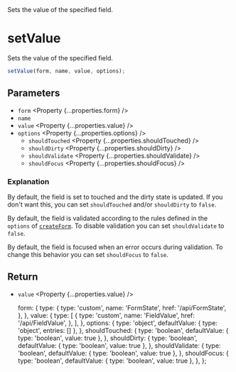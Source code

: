 
<Title>setValue</Title>
<Description>Sets the value of the specified field.</Description>

# setValue

Sets the value of the specified field.

```ts
setValue(form, name, value, options);
```

## Parameters

- `form` <Property {...properties.form} />
- `name` <Property type="string" />
- `value` <Property {...properties.value} />
- `options` <Property {...properties.options} />
  - `shouldTouched` <Property {...properties.shouldTouched} />
  - `shouldDirty` <Property {...properties.shouldDirty} />
  - `shouldValidate` <Property {...properties.shouldValidate} />
  - `shouldFocus` <Property {...properties.shouldFocus} />

### Explanation

By default, the field is set to touched and the dirty state is updated. If you don't want this, you can set `shouldTouched` and/or `shouldDirty` to `false`.

By default, the field is validated according to the rules defined in the `options` of <A href="/api/createForm">`createForm`</A>. To disable validation you can set `shouldValidate` to `false`.

By default, the field is focused when an error occurs during validation. To change this behavior you can set `shouldFocus` to `false`.

## Return

- `value` <Property {...properties.value} />

  form: {
    type: {
      type: 'custom',
      name: 'FormState',
      href: '/api/FormState',
    },
  },
  value: {
    type: [
      {
        type: 'custom',
        name: 'FieldValue',
        href: '/api/FieldValue',
      },
    ],
  },
  options: {
    type: 'object',
    defaultValue: { type: 'object', entries: [] },
  },
  shouldTouched: {
    type: 'boolean',
    defaultValue: { type: 'boolean', value: true },
  },
  shouldDirty: {
    type: 'boolean',
    defaultValue: { type: 'boolean', value: true },
  },
  shouldValidate: {
    type: 'boolean',
    defaultValue: { type: 'boolean', value: true },
  },
  shouldFocus: {
    type: 'boolean',
    defaultValue: { type: 'boolean', value: true },
  },
};
